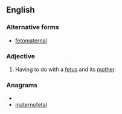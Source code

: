 ==English==
===Alternative forms===
*[[fetomaternal]]
===Adjective===
{{en-adj|-}}
#{{medicine}} Having to do with a [[fetus]] and its [[mother]].

===Anagrams===
* {{alphagram|aaeeflmnortt}}
* [[maternofetal#English|maternofetal]]